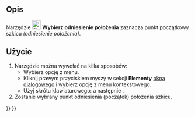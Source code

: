 <languages/>

{{Docnav/pl
|[[Sketcher_CarbonCopy/pl|Kalka techniczna]]
|[[Sketcher_SelectHorizontalAxis/pl|Wybierz oś poziomą]]
|[[Sketcher_Workbench/pl|środowisko pracy Szkicownik]]
|IconL=Sketcher_CarbonCopy.svg‎
|IconR=Sketcher_SelectHorizontalAxis.svg
|IconC=Workbench_Sketcher.svg
}}

{{GuiCommand/pl
|Name=Sketcher SelectOrigin
|Name/pl=Szkicownik: Wybierz odniesienie położenia
|MenuLocation=Szkic → Narzędzia szkicownika → Wybierz odniesienie położenia
|Workbenches=[[Sketcher_Workbench/pl|Szkicownik]]
|Shortcut={{KEY|Z}} {{KEY|O}}
|Version=0.15
}}

<span id="Description"></span>
==Opis==

Narzędzie [[Image:Sketcher_SelectOrigin.svg|24px]] '''Wybierz odniesienie położenia''' zaznacza punkt początkowy szkicu ''(odniesienie położenia)''.

<span id="Usage"></span>
==Użycie==

# Narzędzie można wywołać na kilka sposobów:
#*Wybierz opcję {{MenuCommand|Szkic → Narzędzia szkicownika → [[File:Sketcher_SelectOrigin.svg|16px]] Wybierz odniesienie położenia}} z menu.
#* Kliknij prawym przyciskiem myszy w sekcji '''Elementy''' [[Sketcher_Dialog/pl|okna dialogowego]] i wybierz opcję {{MenuCommand|[[Image:Sketcher_SelectOrigin.svg|16px]] Wybierz odniesienie położenia}} z menu kontekstowego.
#* Użyj skrótu klawiaturowego: {{KEY|Z}} a następnie {{KEY|O}}.
# Zostanie wybrany punkt odniesienia (początek) położenia szkicu.


{{Docnav/pl
|[[Sketcher_CarbonCopy/pl|Kalka techniczna]]
|[[Sketcher_SelectHorizontalAxis/pl|Wybierz oś poziomą]]
|[[Sketcher_Workbench/pl|środowisko pracy Szkicownik]]
|IconL=Sketcher_CarbonCopy.svg‎
|IconR=Sketcher_SelectHorizontalAxis.svg
|IconC=Workbench_Sketcher.svg
}}

{{Sketcher_Tools_navi{{#translation:}}}}
{{Userdocnavi{{#translation:}}}}